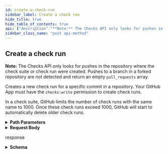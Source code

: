 ```yaml
---
id: create-a-check-run
sidebar_label: Create a check run
hide_title: true
hide_table_of_contents: true
api: {"description":"**Note:** The Checks API only looks for pushes in the repository where the check suite or check run were created. Pushes to a branch in a forked repository are not detected and return an empty `pull_requests` array.\n\nCreates a new check run for a specific commit in a repository. Your GitHub App must have the `checks:write` permission to create check runs.\n\nIn a check suite, GitHub limits the number of check runs with the same name to 1000. Once these check runs exceed 1000, GitHub will start to automatically delete older check runs.","externalDocs":{"description":"API method documentation","url":"https://docs.github.com/rest/reference/checks#create-a-check-run"},"operationId":"checks/create","parameters":[{"in":"path","name":"owner","required":true,"schema":{"type":"string"}},{"in":"path","name":"repo","required":true,"schema":{"type":"string"}}],"requestBody":{"content":{"application/json":{"examples":{"example-of-completed-conclusion":{"summary":"Example of completed conclusion","value":{"actions":[{"description":"Allow us to fix these errors for you","identifier":"fix_errors","label":"Fix"}],"completed_at":"2017-11-30T19:49:10.000Z","conclusion":"success","head_sha":"ce587453ced02b1526dfb4cb910479d431683101","name":"mighty_readme","output":{"annotations":[{"annotation_level":"warning","end_line":2,"message":"Check your spelling for 'banaas'.","path":"README.md","raw_details":"Do you mean 'bananas' or 'banana'?","start_line":2,"title":"Spell Checker"},{"annotation_level":"warning","end_line":4,"message":"Check your spelling for 'aples'","path":"README.md","raw_details":"Do you mean 'apples' or 'Naples'","start_line":4,"title":"Spell Checker"}],"images":[{"alt":"Super bananas","image_url":"http://example.com/images/42"}],"summary":"There are 0 failures, 2 warnings, and 1 notices.","text":"You may have some misspelled words on lines 2 and 4. You also may want to add a section in your README about how to install your app.","title":"Mighty Readme report"},"started_at":"2017-11-30T19:39:10.000Z","status":"completed"}},"example-of-in-progress-conclusion":{"summary":"Example of in_progress conclusion","value":{"external_id":"42","head_sha":"ce587453ced02b1526dfb4cb910479d431683101","name":"mighty_readme","output":{"summary":"","text":"","title":"Mighty Readme report"},"started_at":"2018-05-04T01:14:52.000Z","status":"in_progress"}}},"schema":{"oneOf":[{"additionalProperties":true,"properties":{"status":{"enum":["completed"]}},"required":["status","conclusion"]},{"additionalProperties":true,"properties":{"status":{"enum":["queued","in_progress"]}}}],"properties":{"actions":{"description":"Displays a button on GitHub that can be clicked to alert your app to do additional tasks. For example, a code linting app can display a button that automatically fixes detected errors. The button created in this object is displayed after the check run completes. When a user clicks the button, GitHub sends the [`check_run.requested_action` webhook](https://docs.github.com/webhooks/event-payloads/#check_run) to your app. Each action includes a `label`, `identifier` and `description`. A maximum of three actions are accepted. See the [`actions` object](https://docs.github.com/rest/reference/checks#actions-object) description. To learn more about check runs and requested actions, see \"[Check runs and requested actions](https://docs.github.com/rest/reference/checks#check-runs-and-requested-actions).\" To learn more about check runs and requested actions, see \"[Check runs and requested actions](https://docs.github.com/rest/reference/checks#check-runs-and-requested-actions).\"","items":{"properties":{"description":{"description":"A short explanation of what this action would do. The maximum size is 40 characters.","maxLength":40,"type":"string"},"identifier":{"description":"A reference for the action on the integrator's system. The maximum size is 20 characters.","maxLength":20,"type":"string"},"label":{"description":"The text to be displayed on a button in the web UI. The maximum size is 20 characters.","maxLength":20,"type":"string"}},"required":["label","description","identifier"],"type":"object"},"maxItems":3,"type":"array"},"completed_at":{"description":"The time the check completed. This is a timestamp in [ISO 8601](https://en.wikipedia.org/wiki/ISO_8601) format: `YYYY-MM-DDTHH:MM:SSZ`.","type":"string"},"conclusion":{"description":"**Required if you provide `completed_at` or a `status` of `completed`**. The final conclusion of the check. Can be one of `action_required`, `cancelled`, `failure`, `neutral`, `success`, `skipped`, `stale`, or `timed_out`. When the conclusion is `action_required`, additional details should be provided on the site specified by `details_url`.  \n**Note:** Providing `conclusion` will automatically set the `status` parameter to `completed`. You cannot change a check run conclusion to `stale`, only GitHub can set this.","enum":["action_required","cancelled","failure","neutral","success","skipped","stale","timed_out"],"type":"string"},"details_url":{"description":"The URL of the integrator's site that has the full details of the check. If the integrator does not provide this, then the homepage of the GitHub app is used.","type":"string"},"external_id":{"description":"A reference for the run on the integrator's system.","type":"string"},"head_sha":{"description":"The SHA of the commit.","type":"string"},"name":{"description":"The name of the check. For example, \"code-coverage\".","type":"string"},"output":{"description":"Check runs can accept a variety of data in the `output` object, including a `title` and `summary` and can optionally provide descriptive details about the run. See the [`output` object](https://docs.github.com/rest/reference/checks#output-object) description.","properties":{"annotations":{"description":"Adds information from your analysis to specific lines of code. Annotations are visible on GitHub in the **Checks** and **Files changed** tab of the pull request. The Checks API limits the number of annotations to a maximum of 50 per API request. To create more than 50 annotations, you have to make multiple requests to the [Update a check run](https://docs.github.com/rest/reference/checks#update-a-check-run) endpoint. Each time you update the check run, annotations are appended to the list of annotations that already exist for the check run. For details about how you can view annotations on GitHub, see \"[About status checks](https://help.github.com/articles/about-status-checks#checks)\". See the [`annotations` object](https://docs.github.com/rest/reference/checks#annotations-object) description for details about how to use this parameter.","items":{"properties":{"annotation_level":{"description":"The level of the annotation. Can be one of `notice`, `warning`, or `failure`.","enum":["notice","warning","failure"],"type":"string"},"end_column":{"description":"The end column of the annotation. Annotations only support `start_column` and `end_column` on the same line. Omit this parameter if `start_line` and `end_line` have different values.","type":"integer"},"end_line":{"description":"The end line of the annotation.","type":"integer"},"message":{"description":"A short description of the feedback for these lines of code. The maximum size is 64 KB.","type":"string"},"path":{"description":"The path of the file to add an annotation to. For example, `assets/css/main.css`.","type":"string"},"raw_details":{"description":"Details about this annotation. The maximum size is 64 KB.","type":"string"},"start_column":{"description":"The start column of the annotation. Annotations only support `start_column` and `end_column` on the same line. Omit this parameter if `start_line` and `end_line` have different values.","type":"integer"},"start_line":{"description":"The start line of the annotation.","type":"integer"},"title":{"description":"The title that represents the annotation. The maximum size is 255 characters.","type":"string"}},"required":["path","start_line","end_line","annotation_level","message"],"type":"object"},"maxItems":50,"type":"array"},"images":{"description":"Adds images to the output displayed in the GitHub pull request UI. See the [`images` object](https://docs.github.com/rest/reference/checks#images-object) description for details.","items":{"properties":{"alt":{"description":"The alternative text for the image.","type":"string"},"caption":{"description":"A short image description.","type":"string"},"image_url":{"description":"The full URL of the image.","type":"string"}},"required":["alt","image_url"],"type":"object"},"type":"array"},"summary":{"description":"The summary of the check run. This parameter supports Markdown.","maxLength":65535,"type":"string"},"text":{"description":"The details of the check run. This parameter supports Markdown.","maxLength":65535,"type":"string"},"title":{"description":"The title of the check run.","type":"string"}},"required":["title","summary"],"type":"object"},"started_at":{"description":"The time that the check run began. This is a timestamp in [ISO 8601](https://en.wikipedia.org/wiki/ISO_8601) format: `YYYY-MM-DDTHH:MM:SSZ`.","type":"string"},"status":{"default":"queued","description":"The current status. Can be one of `queued`, `in_progress`, or `completed`.","enum":["queued","in_progress","completed"],"type":"string"}},"required":["name","head_sha"],"type":"object"}}}},"responses":{"201":{"content":{"application/json":{"examples":{"example-of-completed-conclusion":{"summary":"Example of completed conclusion","value":{"app":{"created_at":"2017-07-08T20:18:44.000Z","description":"","events":["push","pull_request"],"external_url":"https://example.com","html_url":"https://github.com/apps/octoapp","id":1,"name":"Octocat App","node_id":"MDExOkludGVncmF0aW9uMQ==","owner":{"avatar_url":"https://github.com/images/error/octocat_happy.gif","events_url":"https://api.github.com/orgs/github/events","followers_url":"https://api.github.com/users/octocat/followers","following_url":"https://api.github.com/users/octocat/following{/other_user}","gists_url":"https://api.github.com/users/octocat/gists{/gist_id}","gravatar_id":"","html_url":"https://github.com/octocat","id":1,"login":"github","node_id":"MDEyOk9yZ2FuaXphdGlvbjE=","organizations_url":"https://api.github.com/users/octocat/orgs","received_events_url":"https://api.github.com/users/octocat/received_events","repos_url":"https://api.github.com/orgs/github/repos","site_admin":true,"starred_url":"https://api.github.com/users/octocat/starred{/owner}{/repo}","subscriptions_url":"https://api.github.com/users/octocat/subscriptions","type":"User","url":"https://api.github.com/orgs/github"},"permissions":{"contents":"read","issues":"write","metadata":"read","single_file":"write"},"slug":"octoapp","updated_at":"2017-07-08T20:18:44.000Z"},"check_suite":{"id":5},"completed_at":"2018-05-04T01:14:52.000Z","conclusion":"neutral","details_url":"https://example.com","external_id":"","head_sha":"ce587453ced02b1526dfb4cb910479d431683101","html_url":"https://github.com/github/hello-world/runs/4","id":4,"name":"mighty_readme","node_id":"MDg6Q2hlY2tSdW40","output":{"annotations_count":2,"annotations_url":"https://api.github.com/repos/github/hello-world/check-runs/4/annotations","summary":"There are 0 failures, 2 warnings, and 1 notice.","text":"You may have some misspelled words on lines 2 and 4. You also may want to add a section in your README about how to install your app.","title":"Mighty Readme report"},"pull_requests":[{"base":{"ref":"master","repo":{"id":526,"name":"hello-world","url":"https://api.github.com/repos/github/hello-world"},"sha":"e7fdf7640066d71ad16a86fbcbb9c6a10a18af4f"},"head":{"ref":"say-hello","repo":{"id":526,"name":"hello-world","url":"https://api.github.com/repos/github/hello-world"},"sha":"3dca65fa3e8d4b3da3f3d056c59aee1c50f41390"},"id":1934,"number":3956,"url":"https://api.github.com/repos/github/hello-world/pulls/1"}],"started_at":"2018-05-04T01:14:52.000Z","status":"completed","url":"https://api.github.com/repos/github/hello-world/check-runs/4"}},"example-of-in-progress-conclusion":{"summary":"Example of in_progress conclusion","value":{"app":{"created_at":"2017-07-08T20:18:44.000Z","description":"","events":["push","pull_request"],"external_url":"https://example.com","html_url":"https://github.com/apps/octoapp","id":1,"name":"Octocat App","node_id":"MDExOkludGVncmF0aW9uMQ==","owner":{"avatar_url":"https://github.com/images/error/octocat_happy.gif","events_url":"https://api.github.com/orgs/github/events","followers_url":"https://api.github.com/users/octocat/followers","following_url":"https://api.github.com/users/octocat/following{/other_user}","gists_url":"https://api.github.com/users/octocat/gists{/gist_id}","gravatar_id":"","html_url":"https://github.com/octocat","id":1,"login":"github","node_id":"MDEyOk9yZ2FuaXphdGlvbjE=","organizations_url":"https://api.github.com/users/octocat/orgs","received_events_url":"https://api.github.com/users/octocat/received_events","repos_url":"https://api.github.com/orgs/github/repos","site_admin":true,"starred_url":"https://api.github.com/users/octocat/starred{/owner}{/repo}","subscriptions_url":"https://api.github.com/users/octocat/subscriptions","type":"User","url":"https://api.github.com/orgs/github"},"permissions":{"contents":"read","issues":"write","metadata":"read","single_file":"write"},"slug":"octoapp","updated_at":"2017-07-08T20:18:44.000Z"},"check_suite":{"id":5},"completed_at":null,"conclusion":"neutral","details_url":"https://example.com","external_id":"42","head_sha":"ce587453ced02b1526dfb4cb910479d431683101","html_url":"https://github.com/github/hello-world/runs/4","id":4,"name":"mighty_readme","node_id":"MDg6Q2hlY2tSdW40","output":{"annotations_count":1,"annotations_url":"https://api.github.com/repos/github/hello-world/check-runs/4/annotations","summary":"","text":"","title":"Mighty Readme Report"},"pull_requests":[{"base":{"ref":"master","repo":{"id":526,"name":"hello-world","url":"https://api.github.com/repos/github/hello-world"},"sha":"e7fdf7640066d71ad16a86fbcbb9c6a10a18af4f"},"head":{"ref":"say-hello","repo":{"id":526,"name":"hello-world","url":"https://api.github.com/repos/github/hello-world"},"sha":"3dca65fa3e8d4b3da3f3d056c59aee1c50f41390"},"id":1934,"number":3956,"url":"https://api.github.com/repos/github/hello-world/pulls/1"}],"started_at":"2018-05-04T01:14:52.000Z","status":"in_progress","url":"https://api.github.com/repos/github/hello-world/check-runs/4"}}},"schema":{"description":"A check performed on the code of a given code change","properties":{"app":{"allOf":[{"additionalProperties":true,"description":"GitHub apps are a new way to extend GitHub. They can be installed directly on organizations and user accounts and granted access to specific repositories. They come with granular permissions and built-in webhooks. GitHub apps are first class actors within GitHub.","properties":{"client_id":{"example":"\"Iv1.25b5d1e65ffc4022\"","type":"string"},"client_secret":{"example":"\"1d4b2097ac622ba702d19de498f005747a8b21d3\"","type":"string"},"created_at":{"example":"2017-07-08T20:18:44.000Z","format":"date-time","type":"string"},"description":{"example":"The description of the app.","nullable":true,"type":"string"},"events":{"description":"The list of events for the GitHub app","example":["label","deployment"],"items":{"type":"string"},"type":"array"},"external_url":{"example":"https://example.com","format":"uri","type":"string"},"html_url":{"example":"https://github.com/apps/super-ci","format":"uri","type":"string"},"id":{"description":"Unique identifier of the GitHub app","example":37,"type":"integer"},"installations_count":{"description":"The number of installations associated with the GitHub app","example":5,"type":"integer"},"name":{"description":"The name of the GitHub app","example":"Probot Owners","type":"string"},"node_id":{"example":"MDExOkludGVncmF0aW9uMQ==","type":"string"},"owner":{"allOf":[{"description":"Simple User","nullable":true,"properties":{"avatar_url":{"example":"https://github.com/images/error/octocat_happy.gif","format":"uri","type":"string"},"events_url":{"example":"https://api.github.com/users/octocat/events{/privacy}","type":"string"},"followers_url":{"example":"https://api.github.com/users/octocat/followers","format":"uri","type":"string"},"following_url":{"example":"https://api.github.com/users/octocat/following{/other_user}","type":"string"},"gists_url":{"example":"https://api.github.com/users/octocat/gists{/gist_id}","type":"string"},"gravatar_id":{"example":"41d064eb2195891e12d0413f63227ea7","nullable":true,"type":"string"},"html_url":{"example":"https://github.com/octocat","format":"uri","type":"string"},"id":{"example":1,"type":"integer"},"login":{"example":"octocat","type":"string"},"node_id":{"example":"MDQ6VXNlcjE=","type":"string"},"organizations_url":{"example":"https://api.github.com/users/octocat/orgs","format":"uri","type":"string"},"received_events_url":{"example":"https://api.github.com/users/octocat/received_events","format":"uri","type":"string"},"repos_url":{"example":"https://api.github.com/users/octocat/repos","format":"uri","type":"string"},"site_admin":{"type":"boolean"},"starred_at":{"example":"\"2020-07-09T00:17:55Z\"","type":"string"},"starred_url":{"example":"https://api.github.com/users/octocat/starred{/owner}{/repo}","type":"string"},"subscriptions_url":{"example":"https://api.github.com/users/octocat/subscriptions","format":"uri","type":"string"},"type":{"example":"User","type":"string"},"url":{"example":"https://api.github.com/users/octocat","format":"uri","type":"string"}},"required":["avatar_url","events_url","followers_url","following_url","gists_url","gravatar_id","html_url","id","node_id","login","organizations_url","received_events_url","repos_url","site_admin","starred_url","subscriptions_url","type","url"],"title":"Simple User","type":"object"}],"nullable":true},"pem":{"example":"\"-----BEGIN RSA PRIVATE KEY-----\\nMIIEogIBAAKCAQEArYxrNYD/iT5CZVpRJu4rBKmmze3PVmT/gCo2ATUvDvZTPTey\\nxcGJ3vvrJXazKk06pN05TN29o98jrYz4cengG3YGsXPNEpKsIrEl8NhbnxapEnM9\\nJCMRe0P5JcPsfZlX6hmiT7136GRWiGOUba2X9+HKh8QJVLG5rM007TBER9/z9mWm\\nrJuNh+m5l320oBQY/Qq3A7wzdEfZw8qm/mIN0FCeoXH1L6B8xXWaAYBwhTEh6SSn\\nZHlO1Xu1JWDmAvBCi0RO5aRSKM8q9QEkvvHP4yweAtK3N8+aAbZ7ovaDhyGz8r6r\\nzhU1b8Uo0Z2ysf503WqzQgIajr7Fry7/kUwpgQIDAQABAoIBADwJp80Ko1xHPZDy\\nfcCKBDfIuPvkmSW6KumbsLMaQv1aGdHDwwTGv3t0ixSay8CGlxMRtRDyZPib6SvQ\\n6OH/lpfpbMdW2ErkksgtoIKBVrDilfrcAvrNZu7NxRNbhCSvN8q0s4ICecjbbVQh\\nnueSdlA6vGXbW58BHMq68uRbHkP+k+mM9U0mDJ1HMch67wlg5GbayVRt63H7R2+r\\nVxcna7B80J/lCEjIYZznawgiTvp3MSanTglqAYi+m1EcSsP14bJIB9vgaxS79kTu\\noiSo93leJbBvuGo8QEiUqTwMw4tDksmkLsoqNKQ1q9P7LZ9DGcujtPy4EZsamSJT\\ny8OJt0ECgYEA2lxOxJsQk2kI325JgKFjo92mQeUObIvPfSNWUIZQDTjniOI6Gv63\\nGLWVFrZcvQBWjMEQraJA9xjPbblV8PtfO87MiJGLWCHFxmPz2dzoedN+2Coxom8m\\nV95CLz8QUShuao6u/RYcvUaZEoYs5bHcTmy5sBK80JyEmafJPtCQVxMCgYEAy3ar\\nZr3yv4xRPEPMat4rseswmuMooSaK3SKub19WFI5IAtB/e7qR1Rj9JhOGcZz+OQrl\\nT78O2OFYlgOIkJPvRMrPpK5V9lslc7tz1FSh3BZMRGq5jSyD7ETSOQ0c8T2O/s7v\\nbeEPbVbDe4mwvM24XByH0GnWveVxaDl51ABD65sCgYB3ZAspUkOA5egVCh8kNpnd\\nSd6SnuQBE3ySRlT2WEnCwP9Ph6oPgn+oAfiPX4xbRqkL8q/k0BdHQ4h+zNwhk7+h\\nWtPYRAP1Xxnc/F+jGjb+DVaIaKGU18MWPg7f+FI6nampl3Q0KvfxwX0GdNhtio8T\\nTj1E+SnFwh56SRQuxSh2gwKBgHKjlIO5NtNSflsUYFM+hyQiPiqnHzddfhSG+/3o\\nm5nNaSmczJesUYreH5San7/YEy2UxAugvP7aSY2MxB+iGsiJ9WD2kZzTUlDZJ7RV\\nUzWsoqBR+eZfVJ2FUWWvy8TpSG6trh4dFxImNtKejCR1TREpSiTV3Zb1dmahK9GV\\nrK9NAoGAbBxRLoC01xfxCTgt5BDiBcFVh4fp5yYKwavJPLzHSpuDOrrI9jDn1oKN\\nonq5sDU1i391zfQvdrbX4Ova48BN+B7p63FocP/MK5tyyBoT8zQEk2+vWDOw7H/Z\\nu5dTCPxTIsoIwUw1I+7yIxqJzLPFgR2gVBwY1ra/8iAqCj+zeBw=\\n-----END RSA PRIVATE KEY-----\\n\"","type":"string"},"permissions":{"additionalProperties":{"type":"string"},"description":"The set of permissions for the GitHub app","example":{"deployments":"write","issues":"read"},"properties":{"checks":{"type":"string"},"contents":{"type":"string"},"deployments":{"type":"string"},"issues":{"type":"string"},"metadata":{"type":"string"}},"type":"object"},"slug":{"description":"The slug name of the GitHub app","example":"probot-owners","type":"string"},"updated_at":{"example":"2017-07-08T20:18:44.000Z","format":"date-time","type":"string"},"webhook_secret":{"example":"\"6fba8f2fc8a7e8f2cca5577eddd82ca7586b3b6b\"","type":"string"}},"required":["id","node_id","owner","name","description","external_url","html_url","created_at","updated_at","permissions","events"],"title":"GitHub app","type":"object"}],"nullable":true},"check_suite":{"nullable":true,"properties":{"id":{"type":"integer"}},"required":["id"],"type":"object"},"completed_at":{"example":"2018-05-04T01:14:52.000Z","format":"date-time","nullable":true,"type":"string"},"conclusion":{"enum":["success","failure","neutral","cancelled","skipped","timed_out","action_required"],"example":"neutral","nullable":true,"type":"string"},"deployment":{"description":"A deployment created as the result of an Actions check run from a workflow that references an environment","properties":{"created_at":{"example":"2012-07-20T01:19:13.000Z","format":"date-time","type":"string"},"description":{"example":"Deploy request from hubot","nullable":true,"type":"string"},"environment":{"description":"Name for the target deployment environment.","example":"production","type":"string"},"id":{"description":"Unique identifier of the deployment","example":42,"type":"integer"},"node_id":{"example":"MDEwOkRlcGxveW1lbnQx","type":"string"},"original_environment":{"example":"staging","type":"string"},"performed_via_github_app":{"allOf":[{"additionalProperties":true,"description":"GitHub apps are a new way to extend GitHub. They can be installed directly on organizations and user accounts and granted access to specific repositories. They come with granular permissions and built-in webhooks. GitHub apps are first class actors within GitHub.","properties":{"client_id":{"example":"\"Iv1.25b5d1e65ffc4022\"","type":"string"},"client_secret":{"example":"\"1d4b2097ac622ba702d19de498f005747a8b21d3\"","type":"string"},"created_at":{"example":"2017-07-08T20:18:44.000Z","format":"date-time","type":"string"},"description":{"example":"The description of the app.","nullable":true,"type":"string"},"events":{"description":"The list of events for the GitHub app","example":["label","deployment"],"items":{"type":"string"},"type":"array"},"external_url":{"example":"https://example.com","format":"uri","type":"string"},"html_url":{"example":"https://github.com/apps/super-ci","format":"uri","type":"string"},"id":{"description":"Unique identifier of the GitHub app","example":37,"type":"integer"},"installations_count":{"description":"The number of installations associated with the GitHub app","example":5,"type":"integer"},"name":{"description":"The name of the GitHub app","example":"Probot Owners","type":"string"},"node_id":{"example":"MDExOkludGVncmF0aW9uMQ==","type":"string"},"owner":{"allOf":[{"description":"Simple User","nullable":true,"properties":{"avatar_url":{"example":"https://github.com/images/error/octocat_happy.gif","format":"uri","type":"string"},"events_url":{"example":"https://api.github.com/users/octocat/events{/privacy}","type":"string"},"followers_url":{"example":"https://api.github.com/users/octocat/followers","format":"uri","type":"string"},"following_url":{"example":"https://api.github.com/users/octocat/following{/other_user}","type":"string"},"gists_url":{"example":"https://api.github.com/users/octocat/gists{/gist_id}","type":"string"},"gravatar_id":{"example":"41d064eb2195891e12d0413f63227ea7","nullable":true,"type":"string"},"html_url":{"example":"https://github.com/octocat","format":"uri","type":"string"},"id":{"example":1,"type":"integer"},"login":{"example":"octocat","type":"string"},"node_id":{"example":"MDQ6VXNlcjE=","type":"string"},"organizations_url":{"example":"https://api.github.com/users/octocat/orgs","format":"uri","type":"string"},"received_events_url":{"example":"https://api.github.com/users/octocat/received_events","format":"uri","type":"string"},"repos_url":{"example":"https://api.github.com/users/octocat/repos","format":"uri","type":"string"},"site_admin":{"type":"boolean"},"starred_at":{"example":"\"2020-07-09T00:17:55Z\"","type":"string"},"starred_url":{"example":"https://api.github.com/users/octocat/starred{/owner}{/repo}","type":"string"},"subscriptions_url":{"example":"https://api.github.com/users/octocat/subscriptions","format":"uri","type":"string"},"type":{"example":"User","type":"string"},"url":{"example":"https://api.github.com/users/octocat","format":"uri","type":"string"}},"required":["avatar_url","events_url","followers_url","following_url","gists_url","gravatar_id","html_url","id","node_id","login","organizations_url","received_events_url","repos_url","site_admin","starred_url","subscriptions_url","type","url"],"title":"Simple User","type":"object"}],"nullable":true},"pem":{"example":"\"-----BEGIN RSA PRIVATE KEY-----\\nMIIEogIBAAKCAQEArYxrNYD/iT5CZVpRJu4rBKmmze3PVmT/gCo2ATUvDvZTPTey\\nxcGJ3vvrJXazKk06pN05TN29o98jrYz4cengG3YGsXPNEpKsIrEl8NhbnxapEnM9\\nJCMRe0P5JcPsfZlX6hmiT7136GRWiGOUba2X9+HKh8QJVLG5rM007TBER9/z9mWm\\nrJuNh+m5l320oBQY/Qq3A7wzdEfZw8qm/mIN0FCeoXH1L6B8xXWaAYBwhTEh6SSn\\nZHlO1Xu1JWDmAvBCi0RO5aRSKM8q9QEkvvHP4yweAtK3N8+aAbZ7ovaDhyGz8r6r\\nzhU1b8Uo0Z2ysf503WqzQgIajr7Fry7/kUwpgQIDAQABAoIBADwJp80Ko1xHPZDy\\nfcCKBDfIuPvkmSW6KumbsLMaQv1aGdHDwwTGv3t0ixSay8CGlxMRtRDyZPib6SvQ\\n6OH/lpfpbMdW2ErkksgtoIKBVrDilfrcAvrNZu7NxRNbhCSvN8q0s4ICecjbbVQh\\nnueSdlA6vGXbW58BHMq68uRbHkP+k+mM9U0mDJ1HMch67wlg5GbayVRt63H7R2+r\\nVxcna7B80J/lCEjIYZznawgiTvp3MSanTglqAYi+m1EcSsP14bJIB9vgaxS79kTu\\noiSo93leJbBvuGo8QEiUqTwMw4tDksmkLsoqNKQ1q9P7LZ9DGcujtPy4EZsamSJT\\ny8OJt0ECgYEA2lxOxJsQk2kI325JgKFjo92mQeUObIvPfSNWUIZQDTjniOI6Gv63\\nGLWVFrZcvQBWjMEQraJA9xjPbblV8PtfO87MiJGLWCHFxmPz2dzoedN+2Coxom8m\\nV95CLz8QUShuao6u/RYcvUaZEoYs5bHcTmy5sBK80JyEmafJPtCQVxMCgYEAy3ar\\nZr3yv4xRPEPMat4rseswmuMooSaK3SKub19WFI5IAtB/e7qR1Rj9JhOGcZz+OQrl\\nT78O2OFYlgOIkJPvRMrPpK5V9lslc7tz1FSh3BZMRGq5jSyD7ETSOQ0c8T2O/s7v\\nbeEPbVbDe4mwvM24XByH0GnWveVxaDl51ABD65sCgYB3ZAspUkOA5egVCh8kNpnd\\nSd6SnuQBE3ySRlT2WEnCwP9Ph6oPgn+oAfiPX4xbRqkL8q/k0BdHQ4h+zNwhk7+h\\nWtPYRAP1Xxnc/F+jGjb+DVaIaKGU18MWPg7f+FI6nampl3Q0KvfxwX0GdNhtio8T\\nTj1E+SnFwh56SRQuxSh2gwKBgHKjlIO5NtNSflsUYFM+hyQiPiqnHzddfhSG+/3o\\nm5nNaSmczJesUYreH5San7/YEy2UxAugvP7aSY2MxB+iGsiJ9WD2kZzTUlDZJ7RV\\nUzWsoqBR+eZfVJ2FUWWvy8TpSG6trh4dFxImNtKejCR1TREpSiTV3Zb1dmahK9GV\\nrK9NAoGAbBxRLoC01xfxCTgt5BDiBcFVh4fp5yYKwavJPLzHSpuDOrrI9jDn1oKN\\nonq5sDU1i391zfQvdrbX4Ova48BN+B7p63FocP/MK5tyyBoT8zQEk2+vWDOw7H/Z\\nu5dTCPxTIsoIwUw1I+7yIxqJzLPFgR2gVBwY1ra/8iAqCj+zeBw=\\n-----END RSA PRIVATE KEY-----\\n\"","type":"string"},"permissions":{"additionalProperties":{"type":"string"},"description":"The set of permissions for the GitHub app","example":{"deployments":"write","issues":"read"},"properties":{"checks":{"type":"string"},"contents":{"type":"string"},"deployments":{"type":"string"},"issues":{"type":"string"},"metadata":{"type":"string"}},"type":"object"},"slug":{"description":"The slug name of the GitHub app","example":"probot-owners","type":"string"},"updated_at":{"example":"2017-07-08T20:18:44.000Z","format":"date-time","type":"string"},"webhook_secret":{"example":"\"6fba8f2fc8a7e8f2cca5577eddd82ca7586b3b6b\"","type":"string"}},"required":["id","node_id","owner","name","description","external_url","html_url","created_at","updated_at","permissions","events"],"title":"GitHub app","type":"object"}],"nullable":true},"production_environment":{"description":"Specifies if the given environment is one that end-users directly interact with. Default: false.","example":true,"type":"boolean"},"repository_url":{"example":"https://api.github.com/repos/octocat/example","format":"uri","type":"string"},"statuses_url":{"example":"https://api.github.com/repos/octocat/example/deployments/1/statuses","format":"uri","type":"string"},"task":{"description":"Parameter to specify a task to execute","example":"deploy","type":"string"},"transient_environment":{"description":"Specifies if the given environment is will no longer exist at some point in the future. Default: false.","example":true,"type":"boolean"},"updated_at":{"example":"2012-07-20T01:19:13.000Z","format":"date-time","type":"string"},"url":{"example":"https://api.github.com/repos/octocat/example/deployments/1","format":"uri","type":"string"}},"required":["id","node_id","task","environment","description","statuses_url","repository_url","url","created_at","updated_at"],"title":"Deployment","type":"object"},"details_url":{"example":"https://example.com","nullable":true,"type":"string"},"external_id":{"example":"42","nullable":true,"type":"string"},"head_sha":{"description":"The SHA of the commit that is being checked.","example":"009b8a3a9ccbb128af87f9b1c0f4c62e8a304f6d","type":"string"},"html_url":{"example":"https://github.com/github/hello-world/runs/4","nullable":true,"type":"string"},"id":{"description":"The id of the check.","example":21,"type":"integer"},"name":{"description":"The name of the check.","example":"test-coverage","type":"string"},"node_id":{"example":"MDg6Q2hlY2tSdW40","type":"string"},"output":{"properties":{"annotations_count":{"type":"integer"},"annotations_url":{"format":"uri","type":"string"},"summary":{"nullable":true,"type":"string"},"text":{"nullable":true,"type":"string"},"title":{"nullable":true,"type":"string"}},"required":["title","summary","text","annotations_count","annotations_url"],"type":"object"},"pull_requests":{"items":{"properties":{"base":{"properties":{"ref":{"type":"string"},"repo":{"properties":{"id":{"type":"integer"},"name":{"type":"string"},"url":{"type":"string"}},"required":["id","url","name"],"type":"object"},"sha":{"type":"string"}},"required":["ref","sha","repo"],"type":"object"},"head":{"properties":{"ref":{"type":"string"},"repo":{"properties":{"id":{"type":"integer"},"name":{"type":"string"},"url":{"type":"string"}},"required":["id","url","name"],"type":"object"},"sha":{"type":"string"}},"required":["ref","sha","repo"],"type":"object"},"id":{"type":"integer"},"number":{"type":"integer"},"url":{"type":"string"}},"required":["id","number","url","head","base"],"title":"Pull Request Minimal","type":"object"}},"started_at":{"example":"2018-05-04T01:14:52.000Z","format":"date-time","nullable":true,"type":"string"},"status":{"description":"The phase of the lifecycle that the check is currently in.","enum":["queued","in_progress","completed"],"example":"queued","type":"string"},"url":{"example":"https://api.github.com/repos/github/hello-world/check-runs/4","type":"string"}},"required":["id","node_id","head_sha","name","url","html_url","details_url","status","conclusion","started_at","completed_at","external_id","check_suite","output","app","pull_requests"],"title":"CheckRun","type":"object"}}},"description":"response"}},"tags":["checks"],"x-github":{"category":"checks","enabledForGitHubApps":true,"githubCloudOnly":false,"previews":[],"subcategory":"runs"},"method":"post","path":"/repos/{owner}/{repo}/check-runs","servers":[{"url":"https://api.github.com"}],"jsonRequestBodyExample":{"actions":[{"description":"string","identifier":"string","label":"string"}],"completed_at":"string","conclusion":"action_required","details_url":"string","external_id":"string","head_sha":"string","name":"string","output":{"annotations":[{"annotation_level":"notice","end_column":0,"end_line":0,"message":"string","path":"string","raw_details":"string","start_column":0,"start_line":0,"title":"string"}],"images":[{"alt":"string","caption":"string","image_url":"string"}],"summary":"string","text":"string","title":"string"},"started_at":"string","status":"queued"},"info":{"contact":{"name":"Support","url":"https://support.github.com/contact"},"description":"GitHub's v3 REST API.","license":{"name":"MIT","url":"https://spdx.org/licenses/MIT"},"termsOfService":"https://docs.github.com/articles/github-terms-of-service","title":"GitHub v3 REST API","version":"1.1.4","x-apisguru-categories":["collaboration","developer_tools"],"x-logo":{"url":"https://twitter.com/github/profile_image?size=original"},"x-origin":[{"format":"openapi","url":"https://raw.githubusercontent.com/github/rest-api-description/main/descriptions/api.github.com/api.github.com.json","version":"3.0"}],"x-providerName":"github.com"},"postman":{"name":"Create a check run","description":{"content":"**Note:** The Checks API only looks for pushes in the repository where the check suite or check run were created. Pushes to a branch in a forked repository are not detected and return an empty `pull_requests` array.\n\nCreates a new check run for a specific commit in a repository. Your GitHub App must have the `checks:write` permission to create check runs.\n\nIn a check suite, GitHub limits the number of check runs with the same name to 1000. Once these check runs exceed 1000, GitHub will start to automatically delete older check runs.","type":"text/plain"},"url":{"path":["repos",":owner",":repo","check-runs"],"host":["{{baseUrl}}"],"query":[],"variable":[{"disabled":false,"description":{"content":"(Required) ","type":"text/plain"},"type":"any","value":"","key":"owner"},{"disabled":false,"description":{"content":"(Required) ","type":"text/plain"},"type":"any","value":"","key":"repo"}]},"header":[{"key":"Content-Type","value":"application/json"},{"key":"Accept","value":"application/json"}],"method":"POST","body":{"mode":"raw","raw":"\"\"","options":{"raw":{"language":"json"}}}}}
sidebar_class_name: "post api-method"
---
```



## Create a check run



**Note:** The Checks API only looks for pushes in the repository where the check suite or check run were created. Pushes to a branch in a forked repository are not detected and return an empty `pull_requests` array.

Creates a new check run for a specific commit in a repository. Your GitHub App must have the `checks:write` permission to create check runs.

In a check suite, GitHub limits the number of check runs with the same name to 1000. Once these check runs exceed 1000, GitHub will start to automatically delete older check runs.

<details style={{"marginBottom":"1rem"}}><summary style={{}}><strong>Path Parameters</strong></summary><div><ul><ParamsItem className={"paramsItem"} param={{"in":"path","name":"owner","required":true,"schema":{"type":"string"}}}></ParamsItem><ParamsItem className={"paramsItem"} param={{"in":"path","name":"repo","required":true,"schema":{"type":"string"}}}></ParamsItem></ul></div></details><details style={{}}><summary style={{"textAlign":"left"}}><strong>Request Body</strong></summary><div style={{"textAlign":"left","marginLeft":"1rem"}}></div><ul style={{"marginLeft":"1rem"}}><SchemaItem collapsible={true} className={"schemaItem"}><details style={{}}><summary style={{}}><strong>actions</strong><span style={{"opacity":"0.6"}}> object[]</span></summary><div style={{"marginLeft":"1rem"}}><div style={{"marginTop":".5rem","marginBottom":".5rem"}}>

Displays a button on GitHub that can be clicked to alert your app to do additional tasks. For example, a code linting app can display a button that automatically fixes detected errors. The button created in this object is displayed after the check run completes. When a user clicks the button, GitHub sends the [`check_run.requested_action` webhook](https://docs.github.com/webhooks/event-payloads/#check_run) to your app. Each action includes a `label`, `identifier` and `description`. A maximum of three actions are accepted. See the [`actions` object](https://docs.github.com/rest/reference/checks#actions-object) description. To learn more about check runs and requested actions, see "[Check runs and requested actions](https://docs.github.com/rest/reference/checks#check-runs-and-requested-actions)." To learn more about check runs and requested actions, see "[Check runs and requested actions](https://docs.github.com/rest/reference/checks#check-runs-and-requested-actions)."

</div><ul><SchemaItem collapsible={false} name={"description"} required={true} schemaDescription={"A short explanation of what this action would do. The maximum size is 40 characters."} schemaName={"string"} qualifierMessage={"**Possible values:** length ≤ 40"}></SchemaItem><SchemaItem collapsible={false} name={"identifier"} required={true} schemaDescription={"A reference for the action on the integrator's system. The maximum size is 20 characters."} schemaName={"string"} qualifierMessage={"**Possible values:** length ≤ 20"}></SchemaItem><SchemaItem collapsible={false} name={"label"} required={true} schemaDescription={"The text to be displayed on a button in the web UI. The maximum size is 20 characters."} schemaName={"string"} qualifierMessage={"**Possible values:** length ≤ 20"}></SchemaItem></ul></div></details></SchemaItem><SchemaItem collapsible={false} name={"completed_at"} required={false} schemaDescription={"The time the check completed. This is a timestamp in [ISO 8601](https://en.wikipedia.org/wiki/ISO_8601) format: `YYYY-MM-DDTHH:MM:SSZ`."} schemaName={"string"} qualifierMessage={undefined}></SchemaItem><SchemaItem collapsible={false} name={"conclusion"} required={false} schemaDescription={"**Required if you provide `completed_at` or a `status` of `completed`**. The final conclusion of the check. Can be one of `action_required`, `cancelled`, `failure`, `neutral`, `success`, `skipped`, `stale`, or `timed_out`. When the conclusion is `action_required`, additional details should be provided on the site specified by `details_url`.  \n**Note:** Providing `conclusion` will automatically set the `status` parameter to `completed`. You cannot change a check run conclusion to `stale`, only GitHub can set this."} schemaName={"string"} qualifierMessage={"**Possible values:** [`action_required`, `cancelled`, `failure`, `neutral`, `success`, `skipped`, `stale`, `timed_out`]"}></SchemaItem><SchemaItem collapsible={false} name={"details_url"} required={false} schemaDescription={"The URL of the integrator's site that has the full details of the check. If the integrator does not provide this, then the homepage of the GitHub app is used."} schemaName={"string"} qualifierMessage={undefined}></SchemaItem><SchemaItem collapsible={false} name={"external_id"} required={false} schemaDescription={"A reference for the run on the integrator's system."} schemaName={"string"} qualifierMessage={undefined}></SchemaItem><SchemaItem collapsible={false} name={"head_sha"} required={true} schemaDescription={"The SHA of the commit."} schemaName={"string"} qualifierMessage={undefined}></SchemaItem><SchemaItem collapsible={false} name={"name"} required={true} schemaDescription={"The name of the check. For example, \"code-coverage\"."} schemaName={"string"} qualifierMessage={undefined}></SchemaItem><SchemaItem collapsible={true} className={"schemaItem"}><details style={{}}><summary style={{}}><strong>output</strong><span style={{"opacity":"0.6"}}> object</span></summary><div style={{"marginLeft":"1rem"}}><div style={{"marginTop":".5rem","marginBottom":".5rem"}}>

Check runs can accept a variety of data in the `output` object, including a `title` and `summary` and can optionally provide descriptive details about the run. See the [`output` object](https://docs.github.com/rest/reference/checks#output-object) description.

</div><ul><SchemaItem collapsible={true} className={"schemaItem"}><details style={{}}><summary style={{}}><strong>annotations</strong><span style={{"opacity":"0.6"}}> object[]</span></summary><div style={{"marginLeft":"1rem"}}><div style={{"marginTop":".5rem","marginBottom":".5rem"}}>

Adds information from your analysis to specific lines of code. Annotations are visible on GitHub in the **Checks** and **Files changed** tab of the pull request. The Checks API limits the number of annotations to a maximum of 50 per API request. To create more than 50 annotations, you have to make multiple requests to the [Update a check run](https://docs.github.com/rest/reference/checks#update-a-check-run) endpoint. Each time you update the check run, annotations are appended to the list of annotations that already exist for the check run. For details about how you can view annotations on GitHub, see "[About status checks](https://help.github.com/articles/about-status-checks#checks)". See the [`annotations` object](https://docs.github.com/rest/reference/checks#annotations-object) description for details about how to use this parameter.

</div><ul><SchemaItem collapsible={false} name={"annotation_level"} required={true} schemaDescription={"The level of the annotation. Can be one of `notice`, `warning`, or `failure`."} schemaName={"string"} qualifierMessage={"**Possible values:** [`notice`, `warning`, `failure`]"}></SchemaItem><SchemaItem collapsible={false} name={"end_column"} required={false} schemaDescription={"The end column of the annotation. Annotations only support `start_column` and `end_column` on the same line. Omit this parameter if `start_line` and `end_line` have different values."} schemaName={"integer"} qualifierMessage={undefined}></SchemaItem><SchemaItem collapsible={false} name={"end_line"} required={true} schemaDescription={"The end line of the annotation."} schemaName={"integer"} qualifierMessage={undefined}></SchemaItem><SchemaItem collapsible={false} name={"message"} required={true} schemaDescription={"A short description of the feedback for these lines of code. The maximum size is 64 KB."} schemaName={"string"} qualifierMessage={undefined}></SchemaItem><SchemaItem collapsible={false} name={"path"} required={true} schemaDescription={"The path of the file to add an annotation to. For example, `assets/css/main.css`."} schemaName={"string"} qualifierMessage={undefined}></SchemaItem><SchemaItem collapsible={false} name={"raw_details"} required={false} schemaDescription={"Details about this annotation. The maximum size is 64 KB."} schemaName={"string"} qualifierMessage={undefined}></SchemaItem><SchemaItem collapsible={false} name={"start_column"} required={false} schemaDescription={"The start column of the annotation. Annotations only support `start_column` and `end_column` on the same line. Omit this parameter if `start_line` and `end_line` have different values."} schemaName={"integer"} qualifierMessage={undefined}></SchemaItem><SchemaItem collapsible={false} name={"start_line"} required={true} schemaDescription={"The start line of the annotation."} schemaName={"integer"} qualifierMessage={undefined}></SchemaItem><SchemaItem collapsible={false} name={"title"} required={false} schemaDescription={"The title that represents the annotation. The maximum size is 255 characters."} schemaName={"string"} qualifierMessage={undefined}></SchemaItem></ul></div></details></SchemaItem><SchemaItem collapsible={true} className={"schemaItem"}><details style={{}}><summary style={{}}><strong>images</strong><span style={{"opacity":"0.6"}}> object[]</span></summary><div style={{"marginLeft":"1rem"}}><div style={{"marginTop":".5rem","marginBottom":".5rem"}}>

Adds images to the output displayed in the GitHub pull request UI. See the [`images` object](https://docs.github.com/rest/reference/checks#images-object) description for details.

</div><ul><SchemaItem collapsible={false} name={"alt"} required={true} schemaDescription={"The alternative text for the image."} schemaName={"string"} qualifierMessage={undefined}></SchemaItem><SchemaItem collapsible={false} name={"caption"} required={false} schemaDescription={"A short image description."} schemaName={"string"} qualifierMessage={undefined}></SchemaItem><SchemaItem collapsible={false} name={"image_url"} required={true} schemaDescription={"The full URL of the image."} schemaName={"string"} qualifierMessage={undefined}></SchemaItem></ul></div></details></SchemaItem><SchemaItem collapsible={false} name={"summary"} required={true} schemaDescription={"The summary of the check run. This parameter supports Markdown."} schemaName={"string"} qualifierMessage={"**Possible values:** length ≤ 65535"}></SchemaItem><SchemaItem collapsible={false} name={"text"} required={false} schemaDescription={"The details of the check run. This parameter supports Markdown."} schemaName={"string"} qualifierMessage={"**Possible values:** length ≤ 65535"}></SchemaItem><SchemaItem collapsible={false} name={"title"} required={true} schemaDescription={"The title of the check run."} schemaName={"string"} qualifierMessage={undefined}></SchemaItem></ul></div></details></SchemaItem><SchemaItem collapsible={false} name={"started_at"} required={false} schemaDescription={"The time that the check run began. This is a timestamp in [ISO 8601](https://en.wikipedia.org/wiki/ISO_8601) format: `YYYY-MM-DDTHH:MM:SSZ`."} schemaName={"string"} qualifierMessage={undefined}></SchemaItem><SchemaItem collapsible={false} name={"status"} required={false} schemaDescription={"The current status. Can be one of `queued`, `in_progress`, or `completed`."} schemaName={"string"} qualifierMessage={"**Possible values:** [`queued`, `in_progress`, `completed`]"}></SchemaItem></ul></details><div><ApiTabs><TabItem label={"201"} value={"201"}><div>

response

</div><div><details style={{}}><summary style={{"textAlign":"left"}}><strong>Schema</strong></summary><div style={{"textAlign":"left","marginLeft":"1rem"}}></div><ul style={{"marginLeft":"1rem"}}><SchemaItem collapsible={true} className={"schemaItem"}><details style={{}}><summary style={{}}><strong>app</strong><span style={{"opacity":"0.6"}}> object</span><strong style={{"fontSize":"var(--ifm-code-font-size)","color":"var(--openapi-required)"}}> required</strong></summary><div style={{"marginLeft":"1rem"}}><div><span className={"badge badge--info"} style={{"marginBottom":"1rem"}}>allOf</span><ul className={"allOf"}><SchemaItem collapsible={false} name={"client_id"} required={false} schemaDescription={undefined} schemaName={"string"} qualifierMessage={undefined}></SchemaItem><SchemaItem collapsible={false} name={"client_secret"} required={false} schemaDescription={undefined} schemaName={"string"} qualifierMessage={undefined}></SchemaItem><SchemaItem collapsible={false} name={"created_at"} required={true} schemaDescription={undefined} schemaName={"date-time"} qualifierMessage={undefined}></SchemaItem><SchemaItem collapsible={false} name={"description"} required={true} schemaDescription={undefined} schemaName={"string"} qualifierMessage={undefined}></SchemaItem><SchemaItem collapsible={false} name={"events"} required={true} schemaDescription={"The list of events for the GitHub app"} schemaName={"string[]"} qualifierMessage={undefined}></SchemaItem><SchemaItem collapsible={false} name={"external_url"} required={true} schemaDescription={undefined} schemaName={"uri"} qualifierMessage={undefined}></SchemaItem><SchemaItem collapsible={false} name={"html_url"} required={true} schemaDescription={undefined} schemaName={"uri"} qualifierMessage={undefined}></SchemaItem><SchemaItem collapsible={false} name={"id"} required={true} schemaDescription={"Unique identifier of the GitHub app"} schemaName={"integer"} qualifierMessage={undefined}></SchemaItem><SchemaItem collapsible={false} name={"installations_count"} required={false} schemaDescription={"The number of installations associated with the GitHub app"} schemaName={"integer"} qualifierMessage={undefined}></SchemaItem><SchemaItem collapsible={false} name={"name"} required={true} schemaDescription={"The name of the GitHub app"} schemaName={"string"} qualifierMessage={undefined}></SchemaItem><SchemaItem collapsible={false} name={"node_id"} required={true} schemaDescription={undefined} schemaName={"string"} qualifierMessage={undefined}></SchemaItem><SchemaItem collapsible={true} className={"schemaItem"}><details style={{}}><summary style={{}}><strong>owner</strong><span style={{"opacity":"0.6"}}> object</span><strong style={{"fontSize":"var(--ifm-code-font-size)","color":"var(--openapi-required)"}}> required</strong></summary><div style={{"marginLeft":"1rem"}}><div style={{"marginTop":".5rem","marginBottom":".5rem"}}>

Simple User

</div><ul><SchemaItem collapsible={false} name={"avatar_url"} required={true} schemaDescription={undefined} schemaName={"uri"} qualifierMessage={undefined}></SchemaItem><SchemaItem collapsible={false} name={"events_url"} required={true} schemaDescription={undefined} schemaName={"string"} qualifierMessage={undefined}></SchemaItem><SchemaItem collapsible={false} name={"followers_url"} required={true} schemaDescription={undefined} schemaName={"uri"} qualifierMessage={undefined}></SchemaItem><SchemaItem collapsible={false} name={"following_url"} required={true} schemaDescription={undefined} schemaName={"string"} qualifierMessage={undefined}></SchemaItem><SchemaItem collapsible={false} name={"gists_url"} required={true} schemaDescription={undefined} schemaName={"string"} qualifierMessage={undefined}></SchemaItem><SchemaItem collapsible={false} name={"gravatar_id"} required={true} schemaDescription={undefined} schemaName={"string"} qualifierMessage={undefined}></SchemaItem><SchemaItem collapsible={false} name={"html_url"} required={true} schemaDescription={undefined} schemaName={"uri"} qualifierMessage={undefined}></SchemaItem><SchemaItem collapsible={false} name={"id"} required={true} schemaDescription={undefined} schemaName={"integer"} qualifierMessage={undefined}></SchemaItem><SchemaItem collapsible={false} name={"login"} required={true} schemaDescription={undefined} schemaName={"string"} qualifierMessage={undefined}></SchemaItem><SchemaItem collapsible={false} name={"node_id"} required={true} schemaDescription={undefined} schemaName={"string"} qualifierMessage={undefined}></SchemaItem><SchemaItem collapsible={false} name={"organizations_url"} required={true} schemaDescription={undefined} schemaName={"uri"} qualifierMessage={undefined}></SchemaItem><SchemaItem collapsible={false} name={"received_events_url"} required={true} schemaDescription={undefined} schemaName={"uri"} qualifierMessage={undefined}></SchemaItem><SchemaItem collapsible={false} name={"repos_url"} required={true} schemaDescription={undefined} schemaName={"uri"} qualifierMessage={undefined}></SchemaItem><SchemaItem collapsible={false} name={"site_admin"} required={true} schemaDescription={undefined} schemaName={"boolean"} qualifierMessage={undefined}></SchemaItem><SchemaItem collapsible={false} name={"starred_at"} required={false} schemaDescription={undefined} schemaName={"string"} qualifierMessage={undefined}></SchemaItem><SchemaItem collapsible={false} name={"starred_url"} required={true} schemaDescription={undefined} schemaName={"string"} qualifierMessage={undefined}></SchemaItem><SchemaItem collapsible={false} name={"subscriptions_url"} required={true} schemaDescription={undefined} schemaName={"uri"} qualifierMessage={undefined}></SchemaItem><SchemaItem collapsible={false} name={"type"} required={true} schemaDescription={undefined} schemaName={"string"} qualifierMessage={undefined}></SchemaItem><SchemaItem collapsible={false} name={"url"} required={true} schemaDescription={undefined} schemaName={"uri"} qualifierMessage={undefined}></SchemaItem></ul></div></details></SchemaItem><SchemaItem collapsible={false} name={"pem"} required={false} schemaDescription={undefined} schemaName={"string"} qualifierMessage={undefined}></SchemaItem><SchemaItem collapsible={true} className={"schemaItem"}><details style={{}}><summary style={{}}><strong>permissions</strong><span style={{"opacity":"0.6"}}> object</span><strong style={{"fontSize":"var(--ifm-code-font-size)","color":"var(--openapi-required)"}}> required</strong></summary><div style={{"marginLeft":"1rem"}}><div style={{"marginTop":".5rem","marginBottom":".5rem"}}>

The set of permissions for the GitHub app

</div><ul><SchemaItem collapsible={false} name={"checks"} required={false} schemaDescription={undefined} schemaName={"string"} qualifierMessage={undefined}></SchemaItem><SchemaItem collapsible={false} name={"contents"} required={false} schemaDescription={undefined} schemaName={"string"} qualifierMessage={undefined}></SchemaItem><SchemaItem collapsible={false} name={"deployments"} required={false} schemaDescription={undefined} schemaName={"string"} qualifierMessage={undefined}></SchemaItem><SchemaItem collapsible={false} name={"issues"} required={false} schemaDescription={undefined} schemaName={"string"} qualifierMessage={undefined}></SchemaItem><SchemaItem collapsible={false} name={"metadata"} required={false} schemaDescription={undefined} schemaName={"string"} qualifierMessage={undefined}></SchemaItem></ul></div></details></SchemaItem><SchemaItem collapsible={false} name={"slug"} required={false} schemaDescription={"The slug name of the GitHub app"} schemaName={"string"} qualifierMessage={undefined}></SchemaItem><SchemaItem collapsible={false} name={"updated_at"} required={true} schemaDescription={undefined} schemaName={"date-time"} qualifierMessage={undefined}></SchemaItem><SchemaItem collapsible={false} name={"webhook_secret"} required={false} schemaDescription={undefined} schemaName={"string"} qualifierMessage={undefined}></SchemaItem></ul></div></div></details></SchemaItem><SchemaItem collapsible={true} className={"schemaItem"}><details style={{}}><summary style={{}}><strong>check_suite</strong><span style={{"opacity":"0.6"}}> object</span><strong style={{"fontSize":"var(--ifm-code-font-size)","color":"var(--openapi-required)"}}> required</strong></summary><div style={{"marginLeft":"1rem"}}><ul><SchemaItem collapsible={false} name={"id"} required={true} schemaDescription={undefined} schemaName={"integer"} qualifierMessage={undefined}></SchemaItem></ul></div></details></SchemaItem><SchemaItem collapsible={false} name={"completed_at"} required={true} schemaDescription={undefined} schemaName={"date-time"} qualifierMessage={undefined}></SchemaItem><SchemaItem collapsible={false} name={"conclusion"} required={true} schemaDescription={undefined} schemaName={"string"} qualifierMessage={"**Possible values:** [`success`, `failure`, `neutral`, `cancelled`, `skipped`, `timed_out`, `action_required`]"}></SchemaItem><SchemaItem collapsible={true} className={"schemaItem"}><details style={{}}><summary style={{}}><strong>deployment</strong><span style={{"opacity":"0.6"}}> object</span></summary><div style={{"marginLeft":"1rem"}}><div style={{"marginTop":".5rem","marginBottom":".5rem"}}>

A deployment created as the result of an Actions check run from a workflow that references an environment

</div><ul><SchemaItem collapsible={false} name={"created_at"} required={true} schemaDescription={undefined} schemaName={"date-time"} qualifierMessage={undefined}></SchemaItem><SchemaItem collapsible={false} name={"description"} required={true} schemaDescription={undefined} schemaName={"string"} qualifierMessage={undefined}></SchemaItem><SchemaItem collapsible={false} name={"environment"} required={true} schemaDescription={"Name for the target deployment environment."} schemaName={"string"} qualifierMessage={undefined}></SchemaItem><SchemaItem collapsible={false} name={"id"} required={true} schemaDescription={"Unique identifier of the deployment"} schemaName={"integer"} qualifierMessage={undefined}></SchemaItem><SchemaItem collapsible={false} name={"node_id"} required={true} schemaDescription={undefined} schemaName={"string"} qualifierMessage={undefined}></SchemaItem><SchemaItem collapsible={false} name={"original_environment"} required={false} schemaDescription={undefined} schemaName={"string"} qualifierMessage={undefined}></SchemaItem><SchemaItem collapsible={true} className={"schemaItem"}><details style={{}}><summary style={{}}><strong>performed_via_github_app</strong><span style={{"opacity":"0.6"}}> object</span></summary><div style={{"marginLeft":"1rem"}}><div><span className={"badge badge--info"} style={{"marginBottom":"1rem"}}>allOf</span><ul className={"allOf"}><SchemaItem collapsible={false} name={"client_id"} required={false} schemaDescription={undefined} schemaName={"string"} qualifierMessage={undefined}></SchemaItem><SchemaItem collapsible={false} name={"client_secret"} required={false} schemaDescription={undefined} schemaName={"string"} qualifierMessage={undefined}></SchemaItem><SchemaItem collapsible={false} name={"created_at"} required={true} schemaDescription={undefined} schemaName={"date-time"} qualifierMessage={undefined}></SchemaItem><SchemaItem collapsible={false} name={"description"} required={true} schemaDescription={undefined} schemaName={"string"} qualifierMessage={undefined}></SchemaItem><SchemaItem collapsible={false} name={"events"} required={true} schemaDescription={"The list of events for the GitHub app"} schemaName={"string[]"} qualifierMessage={undefined}></SchemaItem><SchemaItem collapsible={false} name={"external_url"} required={true} schemaDescription={undefined} schemaName={"uri"} qualifierMessage={undefined}></SchemaItem><SchemaItem collapsible={false} name={"html_url"} required={true} schemaDescription={undefined} schemaName={"uri"} qualifierMessage={undefined}></SchemaItem><SchemaItem collapsible={false} name={"id"} required={true} schemaDescription={"Unique identifier of the GitHub app"} schemaName={"integer"} qualifierMessage={undefined}></SchemaItem><SchemaItem collapsible={false} name={"installations_count"} required={false} schemaDescription={"The number of installations associated with the GitHub app"} schemaName={"integer"} qualifierMessage={undefined}></SchemaItem><SchemaItem collapsible={false} name={"name"} required={true} schemaDescription={"The name of the GitHub app"} schemaName={"string"} qualifierMessage={undefined}></SchemaItem><SchemaItem collapsible={false} name={"node_id"} required={true} schemaDescription={undefined} schemaName={"string"} qualifierMessage={undefined}></SchemaItem><SchemaItem collapsible={true} className={"schemaItem"}><details style={{}}><summary style={{}}><strong>owner</strong><span style={{"opacity":"0.6"}}> object</span><strong style={{"fontSize":"var(--ifm-code-font-size)","color":"var(--openapi-required)"}}> required</strong></summary><div style={{"marginLeft":"1rem"}}><div style={{"marginTop":".5rem","marginBottom":".5rem"}}>

Simple User

</div><ul><SchemaItem collapsible={false} name={"avatar_url"} required={true} schemaDescription={undefined} schemaName={"uri"} qualifierMessage={undefined}></SchemaItem><SchemaItem collapsible={false} name={"events_url"} required={true} schemaDescription={undefined} schemaName={"string"} qualifierMessage={undefined}></SchemaItem><SchemaItem collapsible={false} name={"followers_url"} required={true} schemaDescription={undefined} schemaName={"uri"} qualifierMessage={undefined}></SchemaItem><SchemaItem collapsible={false} name={"following_url"} required={true} schemaDescription={undefined} schemaName={"string"} qualifierMessage={undefined}></SchemaItem><SchemaItem collapsible={false} name={"gists_url"} required={true} schemaDescription={undefined} schemaName={"string"} qualifierMessage={undefined}></SchemaItem><SchemaItem collapsible={false} name={"gravatar_id"} required={true} schemaDescription={undefined} schemaName={"string"} qualifierMessage={undefined}></SchemaItem><SchemaItem collapsible={false} name={"html_url"} required={true} schemaDescription={undefined} schemaName={"uri"} qualifierMessage={undefined}></SchemaItem><SchemaItem collapsible={false} name={"id"} required={true} schemaDescription={undefined} schemaName={"integer"} qualifierMessage={undefined}></SchemaItem><SchemaItem collapsible={false} name={"login"} required={true} schemaDescription={undefined} schemaName={"string"} qualifierMessage={undefined}></SchemaItem><SchemaItem collapsible={false} name={"node_id"} required={true} schemaDescription={undefined} schemaName={"string"} qualifierMessage={undefined}></SchemaItem><SchemaItem collapsible={false} name={"organizations_url"} required={true} schemaDescription={undefined} schemaName={"uri"} qualifierMessage={undefined}></SchemaItem><SchemaItem collapsible={false} name={"received_events_url"} required={true} schemaDescription={undefined} schemaName={"uri"} qualifierMessage={undefined}></SchemaItem><SchemaItem collapsible={false} name={"repos_url"} required={true} schemaDescription={undefined} schemaName={"uri"} qualifierMessage={undefined}></SchemaItem><SchemaItem collapsible={false} name={"site_admin"} required={true} schemaDescription={undefined} schemaName={"boolean"} qualifierMessage={undefined}></SchemaItem><SchemaItem collapsible={false} name={"starred_at"} required={false} schemaDescription={undefined} schemaName={"string"} qualifierMessage={undefined}></SchemaItem><SchemaItem collapsible={false} name={"starred_url"} required={true} schemaDescription={undefined} schemaName={"string"} qualifierMessage={undefined}></SchemaItem><SchemaItem collapsible={false} name={"subscriptions_url"} required={true} schemaDescription={undefined} schemaName={"uri"} qualifierMessage={undefined}></SchemaItem><SchemaItem collapsible={false} name={"type"} required={true} schemaDescription={undefined} schemaName={"string"} qualifierMessage={undefined}></SchemaItem><SchemaItem collapsible={false} name={"url"} required={true} schemaDescription={undefined} schemaName={"uri"} qualifierMessage={undefined}></SchemaItem></ul></div></details></SchemaItem><SchemaItem collapsible={false} name={"pem"} required={false} schemaDescription={undefined} schemaName={"string"} qualifierMessage={undefined}></SchemaItem><SchemaItem collapsible={true} className={"schemaItem"}><details style={{}}><summary style={{}}><strong>permissions</strong><span style={{"opacity":"0.6"}}> object</span><strong style={{"fontSize":"var(--ifm-code-font-size)","color":"var(--openapi-required)"}}> required</strong></summary><div style={{"marginLeft":"1rem"}}><div style={{"marginTop":".5rem","marginBottom":".5rem"}}>

The set of permissions for the GitHub app

</div><ul><SchemaItem collapsible={false} name={"checks"} required={false} schemaDescription={undefined} schemaName={"string"} qualifierMessage={undefined}></SchemaItem><SchemaItem collapsible={false} name={"contents"} required={false} schemaDescription={undefined} schemaName={"string"} qualifierMessage={undefined}></SchemaItem><SchemaItem collapsible={false} name={"deployments"} required={false} schemaDescription={undefined} schemaName={"string"} qualifierMessage={undefined}></SchemaItem><SchemaItem collapsible={false} name={"issues"} required={false} schemaDescription={undefined} schemaName={"string"} qualifierMessage={undefined}></SchemaItem><SchemaItem collapsible={false} name={"metadata"} required={false} schemaDescription={undefined} schemaName={"string"} qualifierMessage={undefined}></SchemaItem></ul></div></details></SchemaItem><SchemaItem collapsible={false} name={"slug"} required={false} schemaDescription={"The slug name of the GitHub app"} schemaName={"string"} qualifierMessage={undefined}></SchemaItem><SchemaItem collapsible={false} name={"updated_at"} required={true} schemaDescription={undefined} schemaName={"date-time"} qualifierMessage={undefined}></SchemaItem><SchemaItem collapsible={false} name={"webhook_secret"} required={false} schemaDescription={undefined} schemaName={"string"} qualifierMessage={undefined}></SchemaItem></ul></div></div></details></SchemaItem><SchemaItem collapsible={false} name={"production_environment"} required={false} schemaDescription={"Specifies if the given environment is one that end-users directly interact with. Default: false."} schemaName={"boolean"} qualifierMessage={undefined}></SchemaItem><SchemaItem collapsible={false} name={"repository_url"} required={true} schemaDescription={undefined} schemaName={"uri"} qualifierMessage={undefined}></SchemaItem><SchemaItem collapsible={false} name={"statuses_url"} required={true} schemaDescription={undefined} schemaName={"uri"} qualifierMessage={undefined}></SchemaItem><SchemaItem collapsible={false} name={"task"} required={true} schemaDescription={"Parameter to specify a task to execute"} schemaName={"string"} qualifierMessage={undefined}></SchemaItem><SchemaItem collapsible={false} name={"transient_environment"} required={false} schemaDescription={"Specifies if the given environment is will no longer exist at some point in the future. Default: false."} schemaName={"boolean"} qualifierMessage={undefined}></SchemaItem><SchemaItem collapsible={false} name={"updated_at"} required={true} schemaDescription={undefined} schemaName={"date-time"} qualifierMessage={undefined}></SchemaItem><SchemaItem collapsible={false} name={"url"} required={true} schemaDescription={undefined} schemaName={"uri"} qualifierMessage={undefined}></SchemaItem></ul></div></details></SchemaItem><SchemaItem collapsible={false} name={"details_url"} required={true} schemaDescription={undefined} schemaName={"string"} qualifierMessage={undefined}></SchemaItem><SchemaItem collapsible={false} name={"external_id"} required={true} schemaDescription={undefined} schemaName={"string"} qualifierMessage={undefined}></SchemaItem><SchemaItem collapsible={false} name={"head_sha"} required={true} schemaDescription={"The SHA of the commit that is being checked."} schemaName={"string"} qualifierMessage={undefined}></SchemaItem><SchemaItem collapsible={false} name={"html_url"} required={true} schemaDescription={undefined} schemaName={"string"} qualifierMessage={undefined}></SchemaItem><SchemaItem collapsible={false} name={"id"} required={true} schemaDescription={"The id of the check."} schemaName={"integer"} qualifierMessage={undefined}></SchemaItem><SchemaItem collapsible={false} name={"name"} required={true} schemaDescription={"The name of the check."} schemaName={"string"} qualifierMessage={undefined}></SchemaItem><SchemaItem collapsible={false} name={"node_id"} required={true} schemaDescription={undefined} schemaName={"string"} qualifierMessage={undefined}></SchemaItem><SchemaItem collapsible={true} className={"schemaItem"}><details style={{}}><summary style={{}}><strong>output</strong><span style={{"opacity":"0.6"}}> object</span><strong style={{"fontSize":"var(--ifm-code-font-size)","color":"var(--openapi-required)"}}> required</strong></summary><div style={{"marginLeft":"1rem"}}><ul><SchemaItem collapsible={false} name={"annotations_count"} required={true} schemaDescription={undefined} schemaName={"integer"} qualifierMessage={undefined}></SchemaItem><SchemaItem collapsible={false} name={"annotations_url"} required={true} schemaDescription={undefined} schemaName={"uri"} qualifierMessage={undefined}></SchemaItem><SchemaItem collapsible={false} name={"summary"} required={true} schemaDescription={undefined} schemaName={"string"} qualifierMessage={undefined}></SchemaItem><SchemaItem collapsible={false} name={"text"} required={true} schemaDescription={undefined} schemaName={"string"} qualifierMessage={undefined}></SchemaItem><SchemaItem collapsible={false} name={"title"} required={true} schemaDescription={undefined} schemaName={"string"} qualifierMessage={undefined}></SchemaItem></ul></div></details></SchemaItem><SchemaItem collapsible={true} className={"schemaItem"}><details style={{}}><summary style={{}}><strong>pull_requests</strong><span style={{"opacity":"0.6"}}> object[]</span><strong style={{"fontSize":"var(--ifm-code-font-size)","color":"var(--openapi-required)"}}> required</strong></summary><div style={{"marginLeft":"1rem"}}><ul><SchemaItem collapsible={true} className={"schemaItem"}><details style={{}}><summary style={{}}><strong>base</strong><span style={{"opacity":"0.6"}}> object</span><strong style={{"fontSize":"var(--ifm-code-font-size)","color":"var(--openapi-required)"}}> required</strong></summary><div style={{"marginLeft":"1rem"}}><ul><SchemaItem collapsible={false} name={"ref"} required={true} schemaDescription={undefined} schemaName={"string"} qualifierMessage={undefined}></SchemaItem><SchemaItem collapsible={true} className={"schemaItem"}><details style={{}}><summary style={{}}><strong>repo</strong><span style={{"opacity":"0.6"}}> object</span><strong style={{"fontSize":"var(--ifm-code-font-size)","color":"var(--openapi-required)"}}> required</strong></summary><div style={{"marginLeft":"1rem"}}><ul><SchemaItem collapsible={false} name={"id"} required={true} schemaDescription={undefined} schemaName={"integer"} qualifierMessage={undefined}></SchemaItem><SchemaItem collapsible={false} name={"name"} required={true} schemaDescription={undefined} schemaName={"string"} qualifierMessage={undefined}></SchemaItem><SchemaItem collapsible={false} name={"url"} required={true} schemaDescription={undefined} schemaName={"string"} qualifierMessage={undefined}></SchemaItem></ul></div></details></SchemaItem><SchemaItem collapsible={false} name={"sha"} required={true} schemaDescription={undefined} schemaName={"string"} qualifierMessage={undefined}></SchemaItem></ul></div></details></SchemaItem><SchemaItem collapsible={true} className={"schemaItem"}><details style={{}}><summary style={{}}><strong>head</strong><span style={{"opacity":"0.6"}}> object</span><strong style={{"fontSize":"var(--ifm-code-font-size)","color":"var(--openapi-required)"}}> required</strong></summary><div style={{"marginLeft":"1rem"}}><ul><SchemaItem collapsible={false} name={"ref"} required={true} schemaDescription={undefined} schemaName={"string"} qualifierMessage={undefined}></SchemaItem><SchemaItem collapsible={true} className={"schemaItem"}><details style={{}}><summary style={{}}><strong>repo</strong><span style={{"opacity":"0.6"}}> object</span><strong style={{"fontSize":"var(--ifm-code-font-size)","color":"var(--openapi-required)"}}> required</strong></summary><div style={{"marginLeft":"1rem"}}><ul><SchemaItem collapsible={false} name={"id"} required={true} schemaDescription={undefined} schemaName={"integer"} qualifierMessage={undefined}></SchemaItem><SchemaItem collapsible={false} name={"name"} required={true} schemaDescription={undefined} schemaName={"string"} qualifierMessage={undefined}></SchemaItem><SchemaItem collapsible={false} name={"url"} required={true} schemaDescription={undefined} schemaName={"string"} qualifierMessage={undefined}></SchemaItem></ul></div></details></SchemaItem><SchemaItem collapsible={false} name={"sha"} required={true} schemaDescription={undefined} schemaName={"string"} qualifierMessage={undefined}></SchemaItem></ul></div></details></SchemaItem><SchemaItem collapsible={false} name={"id"} required={true} schemaDescription={undefined} schemaName={"integer"} qualifierMessage={undefined}></SchemaItem><SchemaItem collapsible={false} name={"number"} required={true} schemaDescription={undefined} schemaName={"integer"} qualifierMessage={undefined}></SchemaItem><SchemaItem collapsible={false} name={"url"} required={true} schemaDescription={undefined} schemaName={"string"} qualifierMessage={undefined}></SchemaItem></ul></div></details></SchemaItem><SchemaItem collapsible={false} name={"started_at"} required={true} schemaDescription={undefined} schemaName={"date-time"} qualifierMessage={undefined}></SchemaItem><SchemaItem collapsible={false} name={"status"} required={true} schemaDescription={"The phase of the lifecycle that the check is currently in."} schemaName={"string"} qualifierMessage={"**Possible values:** [`queued`, `in_progress`, `completed`]"}></SchemaItem><SchemaItem collapsible={false} name={"url"} required={true} schemaDescription={undefined} schemaName={"string"} qualifierMessage={undefined}></SchemaItem></ul></details></div></TabItem></ApiTabs></div>
      